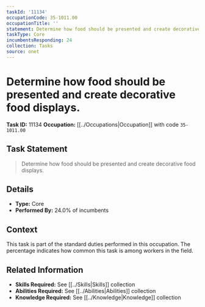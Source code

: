 ```yaml
---
taskId: '11134'
occupationCode: 35-1011.00
occupationTitle: ''
statement: Determine how food should be presented and create decorative food displays.
taskType: Core
incumbentsResponding: 24
collection: Tasks
source: onet
---
```

# Determine how food should be presented and create decorative food displays.

**Task ID:** 11134
**Occupation:** [[../Occupations|Occupation]] with code `35-1011.00`

## Task Statement

> Determine how food should be presented and create decorative food displays.

## Details

- **Type:** Core
- **Performed By:** 24.0% of incumbents

## Context

This task is part of the standard duties performed in this occupation. The percentage indicates how common this task is among workers in the field.

## Related Information

- **Skills Required:** See [[../Skills|Skills]] collection
- **Abilities Required:** See [[../Abilities|Abilities]] collection
- **Knowledge Required:** See [[../Knowledge|Knowledge]] collection
